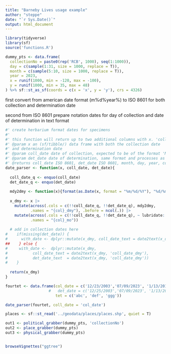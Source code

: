 ```yaml
---
title: "Barneby Lives usage example"
author: "steppe"
date: "`r Sys.Date()`"
output: html_document
---
```



```r
library(tidyverse)
library(sf)
source('functions.R')
```


```r
dummy_pts <- data.frame(
  collectionNo = paste0(rep('RCB', 1000), seq(1:1000)),
  day = c(sample(1:31, size = 1000, replace = T)),
  month = c(sample(5:10, size = 1000, replace = T)),
  year = 2023,
  x = runif(1000, min = -120, max = -100), 
  y = runif(1000, min = 35, max = 48)
) %>% sf::st_as_sf(coords = c(x = 'x', y = 'y'), crs = 4326)

```


 first convert from american date format (m%d%year%) to ISO 8601 for both collection and determination date 

 second from ISO 8601 prepare notation dates for day of collection and date of determination in text format



```r


#' create herbarium format dates for specimens
#' 
#' this function will return up to two additional columns with x. 'coll_date_text' a text format for the date of collection and 'det_date_text" a shorter text format date for identification
#' @param x an (sf/tibble/) data frame with both the collection date
#' and determination date
#' @param coll_date date of collection, expected to be of the format 'MM/DD/YYYY', minor checks for compliance to the format will be carried out before returning an error.
#' @param det_date date of determination, same format and processes as above. 
#' @returns coll_date ISO 8601, det_date ISO 8601, month, day, year, coll_date_text, det_date_text columns for printing onto the label
date_parser <- function(x, coll_date, det_date){
  
  coll_date_q <- enquo(coll_date)
  det_date_q <- enquo(det_date)
  
  mdy2dmy <- function(x){format(as.Date(x, format = "%m/%d/%Y"), "%d/%m/%Y")}
  
  x_dmy <- x |> 
    mutate(across(.cols = c(!!coll_date_q, !!det_date_q), mdy2dmy,
           .names = "{col}_dmy"), .before = ncol(.)) |>
    mutate(across(.cols = c(!!coll_date_q, !!det_date_q), ~ lubridate::month(x),
           .names = "{col}_mo"))
  
  # add in collection dates here
#    if(missing(det_date)) {
#      with_date <- dplyr::mutate(x_dmy, coll_date_text = date2text(x_dmy, 'coll_date_dmy'))
##    } else {
#     with_date <-  dplyr::mutate(x_dmy, 
#           coll_date_text = date2text(x_dmy, 'coll_date_dmy'),
#           det_date_text  = date2text(x_dmy, 'coll_date_dmy'))
#    }
  
  return(x_dmy)
}

```

```r

fourtet <- data.frame(col_date = c('12/23/2003','07/09/2023', '1/13/2016'),
                   #   det_date = c('12/25/2003','07/09/2023', '1/13/2016'),
                      tet = c('abc', 'def', 'ggg'))

date_parser(fourtet, coll_date = 'col_date')

```




```r

places <- sf::st_read('../geodata/places/places.shp', quiet = T)

out1 <- political_grabber(dummy_pts, 'collectionNo')
out2 <- place_grabber(dummy_pts)
out3 <- physical_grabber(dummy_pts)


browseVignettes("ggtree")
```

